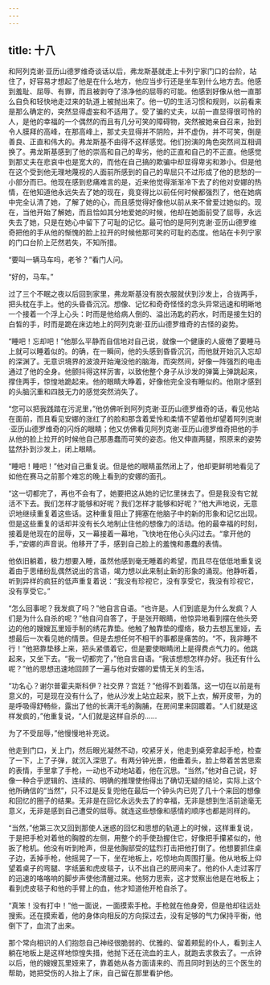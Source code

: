```yaml
---
---
---
```

title: 十八
---



和阿列克谢·亚历山德罗维奇谈话以后，弗龙斯基就走上卡列宁家门口的台阶，站住了，好容易才想起了他是在什么地方，他应当步行还是坐车到什么地方去。他感到羞耻、屈辱、有罪，而且被剥夺了涤净他的屈辱的可能。他感到好像从他一直那么自负和轻快地走过来的轨道上被抛出来了。他一切的生活习惯和规则，以前看来是那么确定的，突然显得虚妄和不适用了。受了骗的丈夫，以前一直显得很可怜的人，是他的幸福的一个偶然的而且有几分可笑的障碍物，突然被她亲自召来，抬到令人膜拜的高峰，在那高峰上，那丈夫显得并不阴险，并不虚伪，并不可笑，倒是善良、正直和伟大的。弗龙斯基不由得不这样感觉。他们扮演的角色突然间互相调换了。弗龙斯基感到了他的崇高和自己的卑劣，他的正直和自己的不正直。他感觉到那丈夫在悲哀中也是宽大的，而他在自己搞的欺骗中却显得卑劣和渺小。但是他在这个受到他无理地蔑视的人面前所感到的自己的卑屈只不过形成了他的悲愁的一小部分而已。他现在感到悲痛难言的是，近来他觉得渐渐冷下去了的他对安娜的热情，在他知道他永远失去了她的现在，竟变得比以前任何时候都强烈了，他在她病中完全认清了她，了解了她的心，而且感觉得好像他以前从来不曾爱过她似的。现在，当他开始了解她，而且恰如其分地爱她的时候，他却在她面前受了屈辱，永远失去了她，只是在她心中留下了可耻的记忆。最可怕的是阿列克谢·亚历山德罗维奇把他的手从他的惭愧的脸上拉开的时候他那可笑的可耻的态度。他站在卡列宁家的门口台阶上茫然若失，不知所措。

“要叫一辆马车吗，老爷？”看门人问。

“好的，马车。”

过了三个不眠之夜以后回到家里，弗龙斯基没有脱衣服就伏到沙发上，合拢两手，把头枕在手上。他的头昏昏沉沉。想像、记忆和奇奇怪怪的念头异常迅速和明晰地一个接着一个浮上心头：时而是他给病人倒的、溢出汤匙的药水，时而是接生妇的白皙的手，时而是跪在床边地上的阿列克谢·亚历山德罗维奇的古怪的姿势。

“睡吧！忘却吧！”他那么平静而自信地对自己说，就像一个健康的人疲倦了要睡马上就可以睡着似的。的确，在一瞬间，他的头感到昏昏沉沉，而他就开始沉入忘却的深渊了。无意识境界的波浪开始淹没他的脑海，而突然间，好像一阵强烈的电击通过了他的全身。他颤抖得这样厉害，以致他整个身子从沙发的弹簧上弹跳起来，撑住两手，惊惶地跪起来。他的眼睛大睁着，好像他完全没有睡似的。他刚才感到的头脑沉重和四肢无力的感觉突然消失了。

“您可以把我践踏在污泥里，”他仿佛听到阿列克谢·亚历山德罗维奇的话，看见他站在面前，而且看见安娜的涨红了的脸和那含着爱怜和柔情不望着他却望着阿列克谢·亚历山德罗维奇的闪烁的眼睛；他又仿佛看见阿列克谢·亚历山德罗维奇把他的手从他的脸上拉开的时候他自己那愚蠢而可笑的姿态。他又伸直两腿，照原来的姿势猛然扑到沙发上，闭上眼睛。

“睡吧！睡吧！”他对自己重复说。但是他的眼睛虽然闭上了，他却更鲜明地看见了如他在赛马之前那个难忘的晚上看到的安娜的面孔。

“这一切都完了，再也不会有了，她要把这从她的记忆里抹去了。但是我没有它就活不下去。我们怎样才能够和好呢？我们怎样才能够和好呢？”他大声地说，无意识地继续重复着这些话。这种重复阻止了拥塞在他脑子中的新的形象和记忆出现。但是这些重复的话却并没有长久地制止住他的想像力的活动。他的最幸福的时刻，接着是他现在的屈辱，又一幕接着一幕地，飞快地在他心头闪过去。“拿开他的手，”安娜的声音说。他移开了手，感到自己脸上的羞愧和愚蠢的表情。

他依旧躺着，极力想要入睡，虽然他感到毫无睡着的希望，而且尽在低低地重复说着由于思绪纷乱偶然说出的言语，竭力想以此来制止新的形象的涌现。他静听着，听到异样的疯狂的低声重复着说：“我没有珍视它，没有享受它，我没有珍视它，没有享受它。”

“怎么回事呢？我发疯了吗？”他自言自语。“也许是。人们到底是为什么发疯？人们是为什么自杀的呢？”他自问自答了，于是张开眼睛，他惊异地看到摆在他头旁边的他的嫂嫂瓦里娅手制的绣花靠垫。他触了触靠垫的缨络，极力去想瓦里娅，去想最后一次看见她的情景。但是去想任何不相干的事都是痛苦的。“不，我非睡不行！”他把靠垫移上来，把头紧偎着它，但是要使眼睛闭上是得费点气力的。他跳起来，又坐下去。“我一切都完了，”他自言自语。“我该想想怎样办好。我还有什么呢？”他的思想迅速地回顾了一遍与他对安娜的爱情无关的生活。

“功名心？谢尔普霍夫斯科伊？社交界？宫廷？”他得不到着落。这一切在以前是有意义的，可是现在没有什么了，他从沙发上站立起来，脱下上衣，解开皮带，为的是呼吸得舒畅些，露出了他的长满汗毛的胸脯，在房间里来回踱着。“人们就是这样发疯的，”他重复说，“人们就是这样自杀的……

为了不受屈辱，”他慢慢地补充说。

他走到门口，关上门，然后眼光凝然不动，咬紧牙关，他走到桌旁拿起手枪，检查了一下，上了子弹，就沉入深思了。有两分钟光景，他垂着头，脸上带着苦苦思索的表情，手里拿了手枪，一动也不动地站着，他在沉思。“当然，”他对自己说，好像一种合乎逻辑的、连续的、明确的推理使他得出了确切无疑的结论，实际上这个他所确信的“当然”，只不过是反复兜他在最后一个钟头内已兜了几十个来回的想像和回忆的圈子的结果。无非是在回忆永远失去了的幸福，无非是想到生活前途毫无意义，无非是感到自己遭受的屈辱。就连这些想像和感情的顺序也都是同样的。

“当然，”他第三次又回到那使人迷惑的回忆和思想的轨道上的时候，这样重复说，于是把手枪对着他的胸膛的左侧，用整个的手使劲握住它，好像把手攥紧似的，他扳了枪机。他没有听到枪声，但是他胸部受的猛烈打击把他打倒了。他想要抓住桌子边，丢掉手枪，他摇晃了一下，坐在地板上，吃惊地向周围打量。他从地板上仰望着桌子的弯腿、字纸篓和虎皮毯子，认不出自己的房间来了。他的仆人走过客厅的迅速的咯咯响的脚步声使他清醒过来。他努力思索，这才觉察出他是在地板上；看到虎皮毯子和他的手臂上的血，他才知道他开枪自杀了。

“真笨！没有打中！”他一面说，一面摸索手枪。手枪就在他身旁，但是他却往远处搜索。还在摸索着，他的身体向相反的方向探过去，没有足够的气力保持平衡，他倒下了，血流了出来。

那个常向相识的人们抱怨自己神经很脆弱的、优雅的、留着颊髭的仆人，看到主人躺在地板上是这样地惊惶失措，他抛下还在流血的主人，就跑去求救去了。一点钟以后，他的嫂嫂瓦里娅来了，靠着她从各方面请来的、而且同时到达的三个医生的帮助，她把受伤的人抬上了床，自己留在那里看护他。